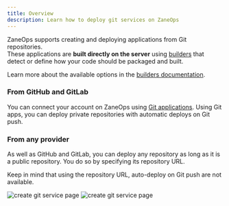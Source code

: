 ```yaml
---
title: Overview
description: Learn how to deploy git services on ZaneOps
---
```


ZaneOps supports creating and deploying applications from Git repositories.  
These applications are **built directly on the server** using [builders](/knowledge-base/builders) that detect or define how your code should be packaged and built.

Learn more about the available options in the [builders documentation](/knowledge-base/builders).

### From GitHub and GitLab

You can connect your account on ZaneOps using [Git applications](./git-apps). 
Using Git apps, you can deploy private repositories with automatic deploys on Git push.


### From any provider

As well as GitHub and GitLab, you can deploy any repository as long as it is a public repository. 
You do so by specifying its repository URL. 

Keep in mind that using the repository URL, auto-deploy on Git push are not available.

<img className="block dark:hidden" src="https://assets.zaneops.dev/images/create-git-service-light.png" alt="create git service page" />
<img className="!hidden dark:!block" src="https://assets.zaneops.dev/images/create-git-service-dark.png" alt="create git service page" />


